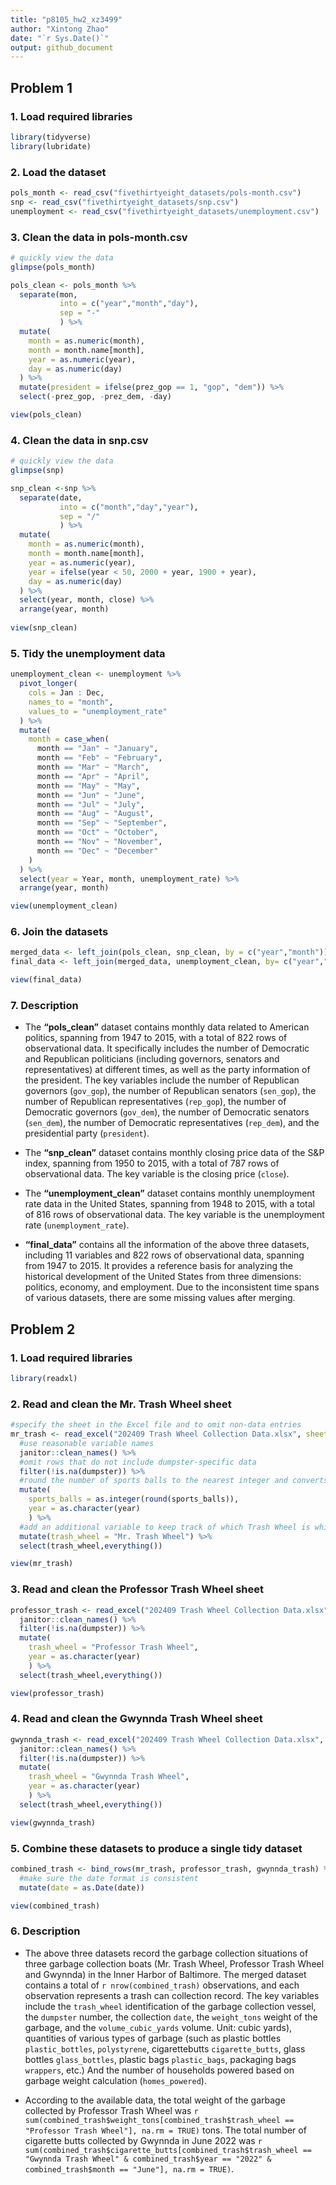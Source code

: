 ```yaml
---
title: "p8105_hw2_xz3499"
author: "Xintong Zhao"
date: "`r Sys.Date()`"
output: github_document
---
```


## Problem 1

### 1. Load required libraries
```r
library(tidyverse)
library(lubridate)
```

### 2. Load the dataset
```r
pols_month <- read_csv("fivethirtyeight_datasets/pols-month.csv")
snp <- read_csv("fivethirtyeight_datasets/snp.csv")
unemployment <- read_csv("fivethirtyeight_datasets/unemployment.csv")
```

### 3. Clean the data in pols-month.csv
```r
# quickly view the data
glimpse(pols_month)

pols_clean <- pols_month %>% 
  separate(mon, 
           into = c("year","month","day"),
           sep = "-"
           ) %>% 
  mutate(
    month = as.numeric(month),
    month = month.name[month],
    year = as.numeric(year),
    day = as.numeric(day)
  ) %>% 
  mutate(president = ifelse(prez_gop == 1, "gop", "dem")) %>% 
  select(-prez_gop, -prez_dem, -day)

view(pols_clean)
```

### 4. Clean the data in snp.csv
```r
# quickly view the data
glimpse(snp)

snp_clean <-snp %>% 
  separate(date, 
           into = c("month","day","year"),
           sep = "/"
           ) %>% 
  mutate(
    month = as.numeric(month),
    month = month.name[month],
    year = as.numeric(year),
    year = ifelse(year < 50, 2000 + year, 1900 + year),
    day = as.numeric(day)
  ) %>% 
  select(year, month, close) %>% 
  arrange(year, month)
  
view(snp_clean)
```

### 5. Tidy the unemployment data
```r
unemployment_clean <- unemployment %>% 
  pivot_longer(
    cols = Jan : Dec,
    names_to = "month",
    values_to = "unemployment_rate"
  ) %>% 
  mutate(
    month = case_when(
      month == "Jan" ~ "January",
      month == "Feb" ~ "February",
      month == "Mar" ~ "March",
      month == "Apr" ~ "April",
      month == "May" ~ "May",
      month == "Jun" ~ "June",
      month == "Jul" ~ "July",
      month == "Aug" ~ "August",
      month == "Sep" ~ "September",
      month == "Oct" ~ "October",
      month == "Nov" ~ "November",
      month == "Dec" ~ "December"
    )
  ) %>% 
  select(year = Year, month, unemployment_rate) %>% 
  arrange(year, month)

view(unemployment_clean)
```

### 6. Join the datasets
```r
merged_data <- left_join(pols_clean, snp_clean, by = c("year","month"))
final_data <- left_join(merged_data, unemployment_clean, by= c("year","month"))

view(final_data)
```

### 7. Description

* The **"pols_clean"** dataset contains monthly data related to American politics, spanning from 1947 to 2015, with a total of 822 rows of observational data. It specifically includes the number of Democratic and Republican politicians (including governors, senators and representatives) at different times, as well as the party information of the president. The key variables include the number of Republican governors (`gov_gop`), the number of Republican senators (`sen_gop`), the number of Republican representatives (`rep_gop`), the number of Democratic governors (`gov_dem`), the number of Democratic senators (`sen_dem`), the number of Democratic representatives (`rep_dem`), and the presidential party (`president`).

* The **"snp_clean"** dataset contains monthly closing price data of the S&P index, spanning from 1950 to 2015, with a total of 787 rows of observational data. The key variable is the closing price (`close`).

* The **"unemployment_clean"** dataset contains monthly unemployment rate data in the United States, spanning from 1948 to 2015, with a total of 816 rows of observational data. The key variable is the unemployment rate (`unemployment_rate`).

* **"final_data"** contains all the information of the above three datasets, including 11 variables and 822 rows of observational data, spanning from 1947 to 2015. It provides a reference basis for analyzing the historical development of the United States from three dimensions: politics, economy, and employment. Due to the inconsistent time spans of various datasets, there are some missing values after merging.

## Problem 2

### 1. Load required libraries
```r
library(readxl)
```

### 2. Read and clean the Mr. Trash Wheel sheet
```r
#specify the sheet in the Excel file and to omit non-data entries
mr_trash <- read_excel("202409 Trash Wheel Collection Data.xlsx", sheet = "Mr. Trash Wheel", skip = 1, range = cell_cols("A:N")) %>% 
  #use reasonable variable names
  janitor::clean_names() %>% 
  #omit rows that do not include dumpster-specific data
  filter(!is.na(dumpster)) %>% 
  #round the number of sports balls to the nearest integer and converts the result to an integer variable
  mutate(
    sports_balls = as.integer(round(sports_balls)),
    year = as.character(year)
    ) %>% 
  #add an additional variable to keep track of which Trash Wheel is which
  mutate(trash_wheel = "Mr. Trash Wheel") %>% 
  select(trash_wheel,everything())

view(mr_trash)
```

### 3. Read and clean the Professor Trash Wheel sheet
```r
professor_trash <- read_excel("202409 Trash Wheel Collection Data.xlsx", sheet = "Professor Trash Wheel", skip = 1) %>%
  janitor::clean_names() %>%
  filter(!is.na(dumpster)) %>%
  mutate(
    trash_wheel = "Professor Trash Wheel",
    year = as.character(year)
    ) %>% 
  select(trash_wheel,everything())

view(professor_trash)
```

### 4. Read and clean the Gwynnda Trash Wheel sheet
```r
gwynnda_trash <- read_excel("202409 Trash Wheel Collection Data.xlsx", sheet = "Gwynnda Trash Wheel", skip = 1) %>%
  janitor::clean_names() %>%
  filter(!is.na(dumpster)) %>%
  mutate(
    trash_wheel = "Gwynnda Trash Wheel",
    year = as.character(year)
    ) %>% 
  select(trash_wheel,everything())

view(gwynnda_trash)
```

### 5. Combine these datasets to produce a single tidy dataset
```r
combined_trash <- bind_rows(mr_trash, professor_trash, gwynnda_trash) %>%
  #make sure the date format is consistent
  mutate(date = as.Date(date))

view(combined_trash)
```

### 6. Description

* The above three datasets record the garbage collection situations of three garbage collection boats (Mr. Trash Wheel, Professor Trash Wheel and Gwynnda) in the Inner Harbor of Baltimore. The merged dataset contains a total of `r nrow(combined_trash)` observations, and each observation represents a trash can collection record. The key variables include the `trash_wheel` identification of the garbage collection vessel, the `dumpster` number, the collection `date`, the `weight_tons` weight of the garbage, and the `volume_cubic_yards` volume. Unit: cubic yards), quantities of various types of garbage (such as plastic bottles `plastic_bottles`, `polystyrene`, cigarettebutts `cigarette_butts`, glass bottles `glass_bottles`, plastic bags `plastic_bags`, packaging bags `wrappers`, etc.) And the number of households powered based on garbage weight calculation (`homes_powered`).

* According to the available data, the total weight of the garbage collected by Professor Trash Wheel was `r sum(combined_trash$weight_tons[combined_trash$trash_wheel == "Professor Trash Wheel"], na.rm = TRUE)` tons. The total number of cigarette butts collected by Gwynnda in June 2022 was `r sum(combined_trash$cigarette_butts[combined_trash$trash_wheel == "Gwynnda Trash Wheel" & combined_trash$year == "2022" & combined_trash$month == "June"], na.rm = TRUE)`.


